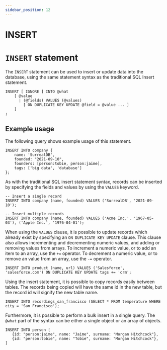 ```yaml
---
sidebar_position: 12
---
```


# INSERT

# `INSERT` statement

The `INSERT` statement can be used to insert or update data into the database, using the same statement syntax as the traditional SQL Insert statement.

```surql title="SurrealQL Syntax"
INSERT [ IGNORE ] INTO @what
	[ @value
	  | (@fields) VALUES (@values)
		[ ON DUPLICATE KEY UPDATE @field = @value ... ]
	]
;
```

## Example usage

The following query shows example usage of this statement.

```surql 
INSERT INTO company {
	name: 'SurrealDB',
	founded: "2021-09-10",
	founders: [person:tobie, person:jaime],
	tags: ['big data', 'database']
};
```
As with the traditional SQL insert statement syntax, records can be inserted by specifying the fields and values by using the `VALUES` keyword.

```surql
-- Insert a single record
INSERT INTO company (name, founded) VALUES ('SurrealDB', '2021-09-10');

-- Insert multiple records
INSERT INTO company (name, founded) VALUES ('Acme Inc.', '1967-05-03'), ('Apple Inc.', '1976-04-01');
```
When using the `VALUES` clause, it is possible to update records which already exist by specifying an `ON DUPLICATE KEY UPDATE` clause. This clause also allows incrementing and decrementing numeric values, and adding or removing values from arrays. To increment a numeric value, or to add an item to an array, use the `+=` operator. To decrement a numeric value, or to remove an value from an array, use the `-=` operator.

```surql
INSERT INTO product (name, url) VALUES ('Salesforce', 'salesforce.com') ON DUPLICATE KEY UPDATE tags += 'crm';
```

Using the insert statement, it is possible to copy records easily between tables. The records being copied will have the same id in the new table, but the record id will signify the new table name.

```surql
INSERT INTO recordings_san_francisco (SELECT * FROM temperature WHERE city = 'San Francisco');
```

Furthermore, it is possible to perform a bulk insert in a single query. The `@what` part of the syntax can be either a single object or an array of objects.

```surql
INSERT INTO person [
   {id: "person:jaime", name: "Jaime", surname: "Morgan Hitchcock"},
   {id: "person:tobie", name: "Tobie", surname: "Morgan Hitchcock"},
]
```
